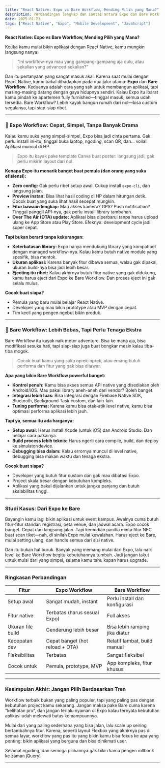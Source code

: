 ```yaml
---
title: "React Native: Expo vs Bare Workflow, Mending Pilih yang Mana?"
description: Perbandingan lengkap dan santai antara Expo dan Bare Workflow di React Native. Bantu kamu menentukan pilihan terbaik buat project-mu—dengan analogi seru, studi kasus nyata, dan tabel perbandingan yang gampang dipahami.
date: 2025-01-23
tags: ["React Native", "Expo", "Mobile Development", "JavaScript"]
---
```


**React Native: Expo vs Bare Workflow, Mending Pilih yang Mana?**

Ketika kamu mulai bikin aplikasi dengan React Native, kamu mungkin langsung nanya:

> “Ini workflow-nya mau yang gampang-gampang aja dulu, atau sekalian yang advanced sekalian?”

Dan itu pertanyaan yang sangat masuk akal. Karena saat mulai dengan React Native, kamu bakal dihadapkan pada dua jalur utama: **Expo** dan **Bare Workflow**. Keduanya adalah cara yang sah untuk membangun aplikasi, tapi masing-masing datang dengan gaya hidupnya sendiri. Kalau Expo itu ibarat kamu pindah ke apartemen fully furnished—tinggal masuk, semua udah tersedia. Bare Workflow? Lebih kayak bangun rumah dari nol—bisa custom segalanya, tapi siap-siap ribet.

---

### 🔧 Expo Workflow: Cepat, Simpel, Tanpa Banyak Drama

Kalau kamu suka yang simpel-simpel, Expo bisa jadi cinta pertama. Gak perlu install ini-itu, tinggal buka laptop, ngoding, scan QR, dan... voila! Aplikasi muncul di HP.

> Expo itu kayak pake template Canva buat poster: langsung jadi, gak perlu mikirin layout dari nol.

**Kenapa Expo itu menarik banget buat pemula (dan orang yang suka efisiensi):**

* **Zero config:** Gak perlu ribet setup awal. Cukup install `expo-cli`, dan langsung jalan.
* **Preview instan:** Bisa lihat hasil coding di HP dalam hitungan detik. Cocok buat yang suka lihat hasil secepat mungkin.
* **Fitur bawaan lengkap:** Mau akses kamera? GPS? Push notification? Tinggal panggil API-nya, gak perlu install library tambahan.
* **Over The Air (OTA) update:** Aplikasi bisa diperbarui tanpa harus upload ulang ke App Store atau Play Store. Efeknya: development cycle jadi super cepat.

**Tapi bukan berarti tanpa kekurangan:**

* **Keterbatasan library:** Expo hanya mendukung library yang kompatibel dengan managed workflow-nya. Kalau kamu butuh native module yang spesifik, bisa mentok.
* **Ukuran aplikasi:** Karena banyak fitur dibawa semua, walau gak dipakai, ukuran build-nya bisa jadi lebih besar.
* **Ejecting itu ribet:** Kalau akhirnya butuh fitur native yang gak didukung, kamu harus eject dari Expo ke Bare Workflow. Dan proses eject ini gak selalu mulus.

**Cocok buat siapa?**

* Pemula yang baru mulai belajar React Native.
* Developer yang mau bikin prototype atau MVP dengan cepat.
* Tim kecil yang pengen ngebut bikin produk.

---

### 🧳 Bare Workflow: Lebih Bebas, Tapi Perlu Tenaga Ekstra

Bare Workflow itu kayak naik motor adventure. Bisa ke mana aja, bisa modifikasi sesuka hati, tapi siap-siap juga buat bongkar mesin kalau tiba-tiba mogok.

> Cocok buat kamu yang suka oprek-oprek, atau emang butuh performa dan fitur yang gak bisa ditawar.

**Apa yang bikin Bare Workflow powerful banget:**

* **Kontrol penuh:** Kamu bisa akses semua API native yang disediakan oleh Android/iOS. Mau pakai library aneh-aneh dari vendor? Boleh banget.
* **Integrasi lebih luas:** Bisa integrasi dengan Firebase Native SDK, Bluetooth, Background Task custom, dan lain-lain.
* **Tuning performa:** Karena kamu bisa otak-atik level native, kamu bisa optimasi performa aplikasi lebih jauh.

**Tapi ya, semua itu ada harganya:**

* **Setup awal:** Harus install Xcode (untuk iOS) dan Android Studio. Dan belajar cara pakainya.
* **Build process lebih teknis:** Harus ngerti cara compile, build, dan deploy ke simulator/device.
* **Debugging bisa dalam:** Kalau errornya muncul di level native, debugging bisa makan waktu dan tenaga ekstra.

**Cocok buat siapa?**

* Developer yang butuh fitur custom dan gak mau dibatasi Expo.
* Project skala besar dengan kebutuhan kompleks.
* Aplikasi yang bakal dijalankan untuk jangka panjang dan butuh skalabilitas tinggi.

---

### Studi Kasus: Dari Expo ke Bare

Bayangin kamu lagi bikin aplikasi untuk event kampus. Awalnya cuma butuh fitur-fitur standar: registrasi, peta venue, dan jadwal acara. Expo cocok banget. Cepat dan langsung jalan. Tapi kemudian panitia minta fitur NFC buat scan tiket—nah, di sinilah Expo mulai kewalahan. Harus eject ke Bare, mulai setting ulang, dan handle semua dari sisi native.

Dan itu bukan hal buruk. Banyak yang memang mulai dari Expo, lalu naik level ke Bare Workflow begitu kebutuhannya tumbuh. Jadi jangan takut untuk mulai dari yang simpel, selama kamu tahu kapan harus upgrade.

---

### Ringkasan Perbandingan

| Fitur             | Expo Workflow                   | Bare Workflow                  |
| ----------------- | ------------------------------- | ------------------------------ |
| Setup awal        | Sangat mudah, instant           | Perlu install dan konfigurasi  |
| Fitur native      | Terbatas (harus sesuai Expo)    | Full akses                     |
| Ukuran file build | Cenderung lebih besar           | Bisa lebih ramping jika diatur |
| Kecepatan dev     | Cepat banget (hot reload + OTA) | Relatif lambat, build manual   |
| Fleksibilitas     | Terbatas                        | Sangat fleksibel               |
| Cocok untuk       | Pemula, prototype, MVP          | App kompleks, fitur khusus     |

---

### Kesimpulan Akhir: Jangan Pilih Berdasarkan Tren

Workflow terbaik bukan yang paling populer, tapi yang paling pas dengan kebutuhan project kamu sekarang. Jangan maksa pake Bare cuma karena "kelihatan pro", dan jangan terlalu nyaman di Expo kalau ternyata kebutuhan aplikasi udah melewati batas kemampuannya.

Mulai dari yang paling sederhana yang bisa jalan, lalu scale up seiring bertambahnya fitur. Karena, seperti layout Flexbox yang akhirnya pas di semua layar, workflow yang pas itu yang bikin kamu bisa fokus ke apa yang penting: bikin aplikasi yang berguna dan bisa dinikmati user.

Selamat ngoding, dan semoga pilihannya gak bikin kamu pengen rollback ke zaman jQuery!

---
